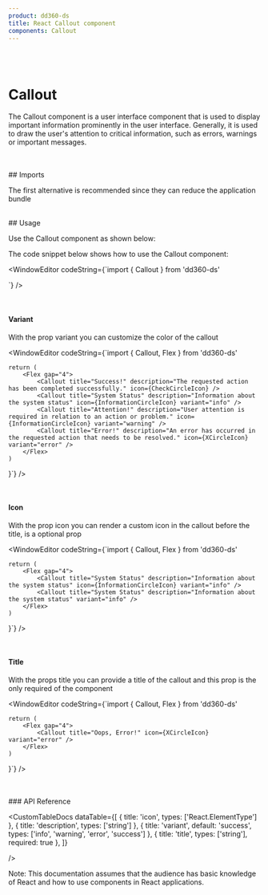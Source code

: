 ```yaml
---
product: dd360-ds
title: React Callout component
components: Callout
---
```


<br />
<br />

# <span name="floating-nav">Callout</span>

The Callout component is a user interface component that is used to display important information prominently in the user interface. Generally, it is used to
draw the user's attention to critical information, such as errors, warnings or important messages.

<br />
<br />
## <span name="floating-nav">Imports</span>

The first alternative is recommended since they can reduce the application bundle

<WindowEditor codeString="import Callout from 'dd360-ds/Callout'" />
<WindowEditor codeString="import { Callout } from 'dd360-ds'" />

<br />
## <span name="floating-nav">Usage</span>

Use the Callout component as shown below:

<ContainerComponentDoc className="gap-y-2">
    <CustomCallout title="All systems are operational" description="All systems are operational" icon="check" />
</ContainerComponentDoc>

The code snippet below shows how to use the Callout component:

<WindowEditor
    codeString={`import { Callout } from 'dd360-ds'
  
<Callout title="All systems are operational" description="All systems are operational" icon={CheckCircleIcon} />`}
/>

<br />

#### <span name="floating-nav">Variant</span>

With the prop <span className='border border-gray-300 bg-gray-200 p-1'>variant</span> you can customize the color of the callout

<ContainerComponentDoc className="gap-y-2">
    <Flex gap="4">
        <CustomCallout title="Success!" description="The requested action has been completed successfully." icon="check" />
        <CustomCallout title="System Status" description="Information about the system status" icon="info" variant="info" />
        <CustomCallout title="Attention!" description="User attention is required in relation to an action or problem." icon="warn" variant="warning" />
        <CustomCallout title="Error!" description="An error has occurred in the requested action that needs to be resolved." icon="x" variant="error" />
    </Flex>
</ContainerComponentDoc>

<WindowEditor
    codeString={`import { Callout, Flex } from 'dd360-ds'

    return (
        <Flex gap="4">
            <Callout title="Success!" description="The requested action has been completed successfully." icon={CheckCircleIcon} />
            <Callout title="System Status" description="Information about the system status" icon={InformationCircleIcon} variant="info" />
            <Callout title="Attention!" description="User attention is required in relation to an action or problem." icon={InformationCircleIcon} variant="warning" />
            <Callout title="Error!" description="An error has occurred in the requested action that needs to be resolved." icon={XCircleIcon} variant="error" />
        </Flex>
    )
}`} />

<br />

#### <span name="floating-nav">Icon</span>

With the prop <span className='border border-gray-300 bg-gray-200 p-1'>icon</span> you can render a custom icon in the callout before the title, is a optional
prop

<ContainerComponentDoc className="gap-y-2">
    <Flex gap="4">
        <CustomCallout title="System Status" description="Information about the system status" icon="info" variant="info" />
        <CustomCallout title="System Status" description="Information about the system status" variant="info" />
    </Flex>
</ContainerComponentDoc>

<WindowEditor
    codeString={`import { Callout, Flex } from 'dd360-ds'

    return (
        <Flex gap="4">
            <Callout title="System Status" description="Information about the system status" icon={InformationCircleIcon} variant="info" />
			<Callout title="System Status" description="Information about the system status" variant="info" />
        </Flex>
    )
}`} />

<br />

#### <span name="floating-nav">Title</span>

With the props <span className='border border-gray-300 bg-gray-200 p-1'>title</span> you can provide a title of the callout and this prop is the only required
of the component

<ContainerComponentDoc className="gap-y-2">
    <Flex gap="4">
        <CustomCallout title="Oops, Error!" icon="x" variant="error" />
    </Flex>
</ContainerComponentDoc>

<WindowEditor
    codeString={`import { Callout, Flex } from 'dd360-ds'

    return (
        <Flex gap="4">
            <Callout title="Oops, Error!" icon={XCircleIcon} variant="error" />
        </Flex>
    )
}`} />

<br />
<br />
### <span name="floating-nav">API Reference</span>

<CustomTableDocs
    dataTable={[
        { title: 'icon', types: ['React.ElementType'] },
				{ title: 'description', types: ['string'] },
				{ title: 'variant', default: 'success', types: ['info', 'warning', 'error', 'success'] },
				{ title: 'title', types: ['string'], required: true },
    ]}

/>

Note: This documentation assumes that the audience has basic knowledge of React and how to use components in React applications.
